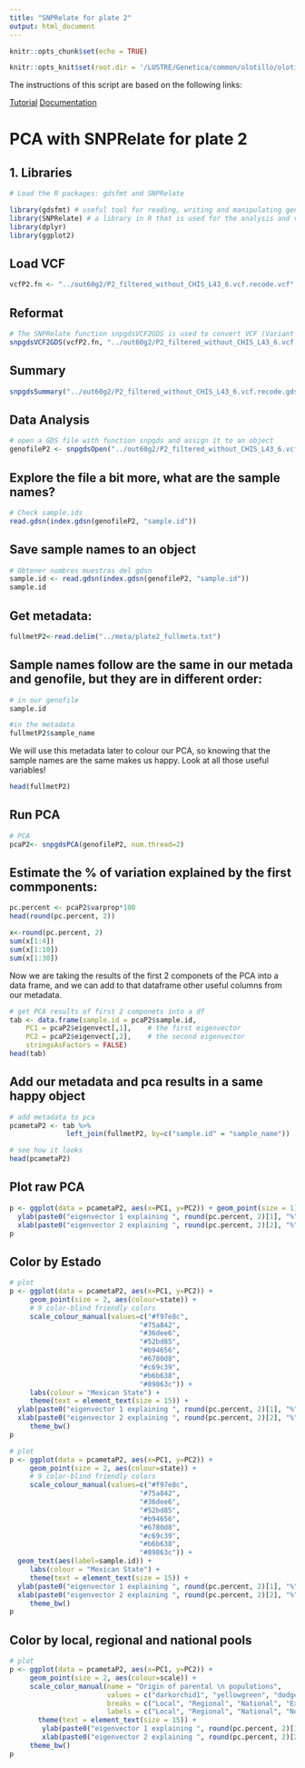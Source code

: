 ```yaml
---
title: "SNPRelate for plate 2"
output: html_document
---
```


```r
knitr::opts_chunk$set(echo = TRUE)
```


```r
knitr::opts_knit$set(root.dir = '/LUSTRE/Genetica/common/olotillo/olotilloGBS/out60g2')
```

The instructions of this script are based on the following links:

[Tutorial](https://www.bioconductor.org/packages/devel/bioc/vignettes/SNPRelate/inst/doc/SNPRelate.html#principal-component-analysis-pca)
[Documentation](https://rdrr.io/bioc/SNPRelate/man/snpgdsPCA.html)

# PCA with SNPRelate for plate 2
## 1. Libraries
```r
# Load the R packages: gdsfmt and SNPRelate

library(gdsfmt) # useful tool for reading, writing and manipulating genetic data stored in GDS format
library(SNPRelate) # a library in R that is used for the analysis and visualization of genetic data
library(dplyr)
library(ggplot2)
```

## Load VCF 
```r
vcfP2.fn <- "../out60g2/P2_filtered_without_CHIS_L43_6.vcf.recode.vcf"
```

## Reformat 
```r
# The SNPRelate function snpgdsVCF2GDS is used to convert VCF (Variant Call Format) files into the GDS (Genomic Data Structure) format.
snpgdsVCF2GDS(vcfP2.fn, "../out60g2/P2_filtered_without_CHIS_L43_6.vcf.recode.gds", method="biallelic.only")
```

## Summary 
```r
snpgdsSummary("../out60g2/P2_filtered_without_CHIS_L43_6.vcf.recode.gds")
```

## Data Analysis
```r
# open a GDS file with function snpgds and assign it to an object
genofileP2 <- snpgdsOpen("../out60g2/P2_filtered_without_CHIS_L43_6.vcf.recode.gds")
```

## Explore the file a bit more, what are the sample names?
```r
# Check sample.ids
read.gdsn(index.gdsn(genofileP2, "sample.id"))
```

## Save sample names to an object
```r
# Obtener nombres muestras del gdsn
sample.id <- read.gdsn(index.gdsn(genofileP2, "sample.id"))
sample.id
```

## Get metadata:
```r
fullmetP2<-read.delim("../meta/plate2_fullmeta.txt")
```

## Sample names follow are the same in our metada and genofile, but they are in different order:
```r
# in our genofile
sample.id

#in the metadata
fullmetP2$sample_name
```

We will use this metadata later to colour our PCA, so knowing that the sample names are the same makes us happy. Look at all those useful variables!

```r
head(fullmetP2)
```

## Run PCA
```r
# PCA
pcaP2<- snpgdsPCA(genofileP2, num.thread=2)
```

## Estimate the % of variation explained by the first commponents:
```r
pc.percent <- pcaP2$varprop*100
head(round(pc.percent, 2))

x<-round(pc.percent, 2)
sum(x[1:4])
sum(x[1:10])
sum(x[1:30])
```

Now we are taking the results of the first 2 componets of the PCA into a data frame, and we can add to that dataframe other useful columns from our metadata.

```r
# get PCA results of first 2 componets into a df
tab <- data.frame(sample.id = pcaP2$sample.id,
    PC1 = pcaP2$eigenvect[,1],    # the first eigenvector
    PC2 = pcaP2$eigenvect[,2],    # the second eigenvector
    stringsAsFactors = FALSE)
head(tab)
```

## Add our metadata and pca results in a same happy object
```r
# add metadata to pca
pcametaP2 <- tab %>%
              left_join(fullmetP2, by=c("sample.id" = "sample_name"))

# see how it looks
head(pcametaP2)
```

## Plot raw PCA
```r
p <- ggplot(data = pcametaP2, aes(x=PC1, y=PC2)) + geom_point(size = 1) +
  ylab(paste0("eigenvector 1 explaining ", round(pc.percent, 2)[1], "%")) +
  xlab(paste0("eigenvector 2 explaining ", round(pc.percent, 2)[2], "%"))
p
```


## Color by Estado

```r
# plot
p <- ggplot(data = pcametaP2, aes(x=PC1, y=PC2)) + 
     geom_point(size = 2, aes(colour=state)) +
     # 9 color-blind friendly colors
     scale_colour_manual(values=c("#f97e8c", 
                                "#75a842",
                                "#36dee6",
                                "#52bd85",
                                "#b94656",
                                "#6780d8",
                                "#c69c39",
                                "#b6b638",
                                "#89863c")) + 
     labs(colour = "Mexican State") +
     theme(text = element_text(size = 15)) +
  ylab(paste0("eigenvector 1 explaining ", round(pc.percent, 2)[1], "%")) +
  xlab(paste0("eigenvector 2 explaining ", round(pc.percent, 2)[2], "%")) +
     theme_bw()
p
```


```r
# plot
p <- ggplot(data = pcametaP2, aes(x=PC1, y=PC2)) + 
     geom_point(size = 2, aes(colour=state)) +
     # 9 color-blind friendly colors
     scale_colour_manual(values=c("#f97e8c", 
                                "#75a842",
                                "#36dee6",
                                "#52bd85",
                                "#b94656",
                                "#6780d8",
                                "#c69c39",
                                "#b6b638",
                                "#89863c")) + 
  geom_text(aes(label=sample.id)) +
     labs(colour = "Mexican State") +
     theme(text = element_text(size = 15)) +
  ylab(paste0("eigenvector 1 explaining ", round(pc.percent, 2)[1], "%")) +
  xlab(paste0("eigenvector 2 explaining ", round(pc.percent, 2)[2], "%")) +
     theme_bw()
p
```

## Color by local, regional and national pools

```r
# plot
p <- ggplot(data = pcametaP2, aes(x=PC1, y=PC2)) + 
     geom_point(size = 2, aes(colour=scale)) +
     scale_color_manual(name = "Origin of parental \n populations",
                        values = c("darkorchid1", "yellowgreen", "dodgerblue", "grey"),
                        breaks = c("Local", "Regional", "National", "Extra"),
                        labels = c("Local", "Regional", "National", "Not included")) +
       theme(text = element_text(size = 15)) +
        ylab(paste0("eigenvector 1 explaining ", round(pc.percent, 2)[1], "%")) +
        xlab(paste0("eigenvector 2 explaining ", round(pc.percent, 2)[2], "%"))
     theme_bw()
p
```











